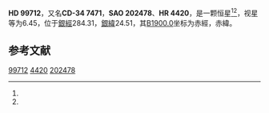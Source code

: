 {{Starbox begin
| name = HD 99712
}}
{{Starbox observe
| epoch = [[J2000.0|J2000.0]]
| constell = {{星座名待查}}<ref name=SIMBAD>{{cite web
 | url=http://simbad.u-strasbg.fr/simbad/sim-id?Ident=HR+4420
 | title=Pulsating variable Star
 | publisher=Centre de Données astronomiques de Strasbourg
 | work=SIMBAD
 | accessdate=2012-07-13
 | archive-date=2016-04-17
 | archive-url=https://web.archive.org/web/20160417175545/http://simbad.u-strasbg.fr/simbad/sim-id?Ident=HR%204420
 | dead-url=no
 }}</ref><ref name=DATA>{{cite web
 | url=http://vizier.u-strasbg.fr/viz-bin/VizieR-5?-out.add=.&-source=5050&-corr=PK=HR&-out.max=9999&HR=4420
 | title=VizieR Detailed Page
 | accessdate=2012-07-13
 | archive-date=2016-03-05
 | archive-url=https://web.archive.org/web/20160305025242/http://vizier.u-strasbg.fr/viz-bin/VizieR-5?-out.add=.&-source=5050&-corr=PK=HR&-out.max=9999&HR=4420
 | dead-url=no
 }}</ref>
| 星官 = 
| ra = {{RA|11|27|58.5}}<ref name=SIMBAD /><ref name=DATA />
| dec = {{DEC|-35|19|43}}<ref name=SIMBAD /><ref name=DATA />
| appmag_v = 6.45<ref name=SIMBAD /><ref name=DATA />
}}
{{Starbox character
| class = K5III:<ref name=SIMBAD /><ref name=DATA />
| b-v = <ref name=SIMBAD /><ref name=DATA />
| u-b = <ref name=SIMBAD /><ref name=DATA />
| r-i = <ref name=SIMBAD /><ref name=DATA />
| variable = 
}}
{{Starbox astrometry
| radial_v = 
| prop_mo_ra = -18
| parallax = 
| p_error = 
}}
{{Starbox catalog
| names =CD-34 7471，[[SAO星表|SAO]] 202478，[[HD星表|HD]] 99712，[[HR星表|HR]] 4420}}
{{Starbox reference |Simbad=HR+4420}}
{{Starbox end}}

'''HD 99712'''，又名'''CD-34 7471'''，'''SAO 202478'''、'''HR 4420'''，是一颗恒星<ref name=SIMBAD /><ref name=DATA />，视星等为6.45，位于[[銀道座標系|銀經]]284.31，[[銀道座標系|銀緯]]24.51，其[[B1900.0|B1900.0]]坐标为赤經{{RA|11|23|5.3}}，赤緯{{DEC|-34|24.51|42}}。

== 参考文献 ==
{{reflist}}

{{star-stub}}

[[Category:HD和HDE天體|99712]]
[[Category:HR天體|4420]]
[[Category:SAO天體|202478]]